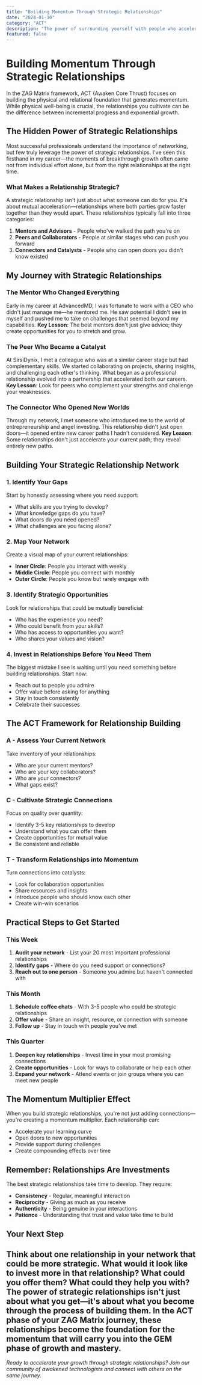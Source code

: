 ```yaml
---
title: "Building Momentum Through Strategic Relationships"
date: "2024-01-10"
category: "ACT"
description: "The power of surrounding yourself with people who accelerate your growth."
featured: false
---
```

# Building Momentum Through Strategic Relationships
In the ZAG Matrix framework, ACT (Awaken Core Thrust) focuses on building the physical and relational foundation that generates momentum. While physical well-being is crucial, the relationships you cultivate can be the difference between incremental progress and exponential growth.
## The Hidden Power of Strategic Relationships
Most successful professionals understand the importance of networking, but few truly leverage the power of strategic relationships. I've seen this firsthand in my career—the moments of breakthrough growth often came not from individual effort alone, but from the right relationships at the right time.
### What Makes a Relationship Strategic?
A strategic relationship isn't just about what someone can do for you. It's about mutual acceleration—relationships where both parties grow faster together than they would apart. These relationships typically fall into three categories:
1. **Mentors and Advisors** - People who've walked the path you're on
2. **Peers and Collaborators** - People at similar stages who can push you forward
3. **Connectors and Catalysts** - People who can open doors you didn't know existed
## My Journey with Strategic Relationships
### The Mentor Who Changed Everything
Early in my career at AdvancedMD, I was fortunate to work with a CEO who didn't just manage me—he mentored me. He saw potential I didn't see in myself and pushed me to take on challenges that seemed beyond my capabilities.
**Key Lesson**: The best mentors don't just give advice; they create opportunities for you to stretch and grow.
### The Peer Who Became a Catalyst
At SirsiDynix, I met a colleague who was at a similar career stage but had complementary skills. We started collaborating on projects, sharing insights, and challenging each other's thinking. What began as a professional relationship evolved into a partnership that accelerated both our careers.
**Key Lesson**: Look for peers who complement your strengths and challenge your weaknesses.
### The Connector Who Opened New Worlds
Through my network, I met someone who introduced me to the world of entrepreneurship and angel investing. This relationship didn't just open doors—it opened entire new career paths I hadn't considered.
**Key Lesson**: Some relationships don't just accelerate your current path; they reveal entirely new paths.
## Building Your Strategic Relationship Network
### 1. Identify Your Gaps
Start by honestly assessing where you need support:
- What skills are you trying to develop?
- What knowledge gaps do you have?
- What doors do you need opened?
- What challenges are you facing alone?
### 2. Map Your Network
Create a visual map of your current relationships:
- **Inner Circle**: People you interact with weekly
- **Middle Circle**: People you connect with monthly
- **Outer Circle**: People you know but rarely engage with
### 3. Identify Strategic Opportunities
Look for relationships that could be mutually beneficial:
- Who has the experience you need?
- Who could benefit from your skills?
- Who has access to opportunities you want?
- Who shares your values and vision?
### 4. Invest in Relationships Before You Need Them
The biggest mistake I see is waiting until you need something before building relationships. Start now:
- Reach out to people you admire
- Offer value before asking for anything
- Stay in touch consistently
- Celebrate their successes
## The ACT Framework for Relationship Building
### A - Assess Your Current Network
Take inventory of your relationships:
- Who are your current mentors?
- Who are your key collaborators?
- Who are your connectors?
- What gaps exist?
### C - Cultivate Strategic Connections
Focus on quality over quantity:
- Identify 3-5 key relationships to develop
- Understand what you can offer them
- Create opportunities for mutual value
- Be consistent and reliable
### T - Transform Relationships into Momentum
Turn connections into catalysts:
- Look for collaboration opportunities
- Share resources and insights
- Introduce people who should know each other
- Create win-win scenarios
## Practical Steps to Get Started
### This Week
1. **Audit your network** - List your 20 most important professional relationships
2. **Identify gaps** - Where do you need support or connections?
3. **Reach out to one person** - Someone you admire but haven't connected with
### This Month
1. **Schedule coffee chats** - With 3-5 people who could be strategic relationships
2. **Offer value** - Share an insight, resource, or connection with someone
3. **Follow up** - Stay in touch with people you've met
### This Quarter
1. **Deepen key relationships** - Invest time in your most promising connections
2. **Create opportunities** - Look for ways to collaborate or help each other
3. **Expand your network** - Attend events or join groups where you can meet new people
## The Momentum Multiplier Effect
When you build strategic relationships, you're not just adding connections—you're creating a momentum multiplier. Each relationship can:
- Accelerate your learning curve
- Open doors to new opportunities
- Provide support during challenges
- Create compounding effects over time
## Remember: Relationships Are Investments
The best strategic relationships take time to develop. They require:
- **Consistency** - Regular, meaningful interaction
- **Reciprocity** - Giving as much as you receive
- **Authenticity** - Being genuine in your interactions
- **Patience** - Understanding that trust and value take time to build
## Your Next Step
Think about one relationship in your network that could be more strategic. What would it look like to invest more in that relationship? What could you offer them? What could they help you with?
The power of strategic relationships isn't just about what you get—it's about what you become through the process of building them. In the ACT phase of your ZAG Matrix journey, these relationships become the foundation for the momentum that will carry you into the GEM phase of growth and mastery.
---
*Ready to accelerate your growth through strategic relationships? Join our community of awakened technologists and connect with others on the same journey.* 